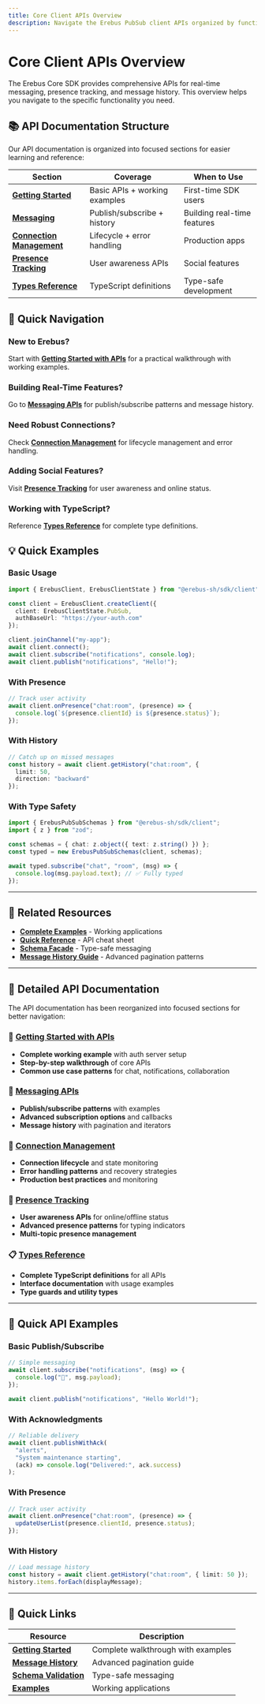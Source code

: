 ```yaml
---
title: Core Client APIs Overview
description: Navigate the Erebus PubSub client APIs organized by functionality
---
```


# Core Client APIs Overview

The Erebus Core SDK provides comprehensive APIs for real-time messaging, presence tracking, and message history. This overview helps you navigate to the specific functionality you need.

## 📚 API Documentation Structure

Our API documentation is organized into focused sections for easier learning and reference:

| Section | Coverage | When to Use |
|---------|----------|-------------|
| **[Getting Started](/docs/sdk/core/getting-started-api)** | Basic APIs + working examples | First-time SDK users |
| **[Messaging](/docs/sdk/core/messaging)** | Publish/subscribe + history | Building real-time features |
| **[Connection Management](/docs/sdk/core/connection-management)** | Lifecycle + error handling | Production apps |
| **[Presence Tracking](/docs/sdk/core/presence)** | User awareness APIs | Social features |
| **[Types Reference](/docs/sdk/core/types-reference)** | TypeScript definitions | Type-safe development |

## 🚀 Quick Navigation

### New to Erebus?
Start with **[Getting Started with APIs](/docs/sdk/core/getting-started-api)** for a practical walkthrough with working examples.

### Building Real-Time Features?
Go to **[Messaging APIs](/docs/sdk/core/messaging)** for publish/subscribe patterns and message history.

### Need Robust Connections?
Check **[Connection Management](/docs/sdk/core/connection-management)** for lifecycle management and error handling.

### Adding Social Features?
Visit **[Presence Tracking](/docs/sdk/core/presence)** for user awareness and online status.

### Working with TypeScript?
Reference **[Types Reference](/docs/sdk/core/types-reference)** for complete type definitions.

## 💡 Quick Examples

### Basic Usage
```ts
import { ErebusClient, ErebusClientState } from "@erebus-sh/sdk/client";

const client = ErebusClient.createClient({
  client: ErebusClientState.PubSub,
  authBaseUrl: "https://your-auth.com"
});

client.joinChannel("my-app");
await client.connect();
await client.subscribe("notifications", console.log);
await client.publish("notifications", "Hello!");
```

### With Presence
```ts
// Track user activity
await client.onPresence("chat:room", (presence) => {
  console.log(`${presence.clientId} is ${presence.status}`);
});
```

### With History
```ts
// Catch up on missed messages
const history = await client.getHistory("chat:room", {
  limit: 50,
  direction: "backward"
});
```

### With Type Safety
```ts
import { ErebusPubSubSchemas } from "@erebus-sh/sdk/client";
import { z } from "zod";

const schemas = { chat: z.object({ text: z.string() }) };
const typed = new ErebusPubSubSchemas(client, schemas);

await typed.subscribe("chat", "room", (msg) => {
  console.log(msg.payload.text); // ✅ Fully typed
});
```

---

## 🔗 Related Resources

- **[Complete Examples](https://github.com/erebus-sh/erebus/tree/master/examples)** - Working applications
- **[Quick Reference](/docs/sdk/core/quick-reference)** - API cheat sheet
- **[Schema Facade](/docs/sdk/core/schema-facade)** - Type-safe messaging
- **[Message History Guide](/docs/sdk/core/history)** - Advanced pagination patterns

---

## 📖 Detailed API Documentation

The API documentation has been reorganized into focused sections for better navigation:

### 🏁 [Getting Started with APIs](/docs/sdk/core/getting-started-api)
- **Complete working example** with auth server setup
- **Step-by-step walkthrough** of core APIs
- **Common use case patterns** for chat, notifications, collaboration

### 📡 [Messaging APIs](/docs/sdk/core/messaging)  
- **Publish/subscribe patterns** with examples
- **Advanced subscription options** and callbacks
- **Message history** with pagination and iterators

### 🔌 [Connection Management](/docs/sdk/core/connection-management)
- **Connection lifecycle** and state monitoring
- **Error handling patterns** and recovery strategies  
- **Production best practices** and monitoring

### 👥 [Presence Tracking](/docs/sdk/core/presence)
- **User awareness APIs** for online/offline status
- **Advanced presence patterns** for typing indicators
- **Multi-topic presence management**

### 📋 [Types Reference](/docs/sdk/core/types-reference)
- **Complete TypeScript definitions** for all APIs
- **Interface documentation** with usage examples  
- **Type guards and utility types**

---

## 🎯 Quick API Examples

### Basic Publish/Subscribe
```ts
// Simple messaging
await client.subscribe("notifications", (msg) => {
  console.log("📩", msg.payload);
});

await client.publish("notifications", "Hello World!");
```

### With Acknowledgments
```ts
// Reliable delivery
await client.publishWithAck(
  "alerts",
  "System maintenance starting",
  (ack) => console.log("Delivered:", ack.success)
);
```

### With Presence
```ts
// Track user activity
await client.onPresence("chat:room", (presence) => {
  updateUserList(presence.clientId, presence.status);
});
```

### With History
```ts
// Load message history
const history = await client.getHistory("chat:room", { limit: 50 });
history.items.forEach(displayMessage);
```

---

## 🔗 Quick Links

| Resource | Description |
|----------|-------------|
| **[Getting Started](/docs/sdk/core/getting-started-api)** | Complete walkthrough with examples |
| **[Message History](/docs/sdk/core/history)** | Advanced pagination guide |
| **[Schema Validation](/docs/sdk/core/schema-facade)** | Type-safe messaging |
| **[Examples](https://github.com/erebus-sh/erebus/tree/master/examples)** | Working applications |